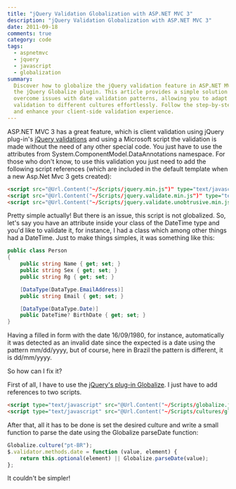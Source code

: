 ```yaml
---
title: "jQuery Validation Globalization with ASP.NET MVC 3"
description: "jQuery Validation Globalization with ASP.NET MVC 3"
date: 2011-09-18
comments: true
category: code
tags:
  - aspnetmvc
  - jquery
  - javascript
  - globalization
summary:
  Discover how to globalize the jQuery validation feature in ASP.NET MVC 3 using
  the jQuery Globalize plugin. This article provides a simple solution to
  overcome issues with date validation patterns, allowing you to adapt the
  validation to different cultures effortlessly. Follow the step-by-step guide
  and enhance your client-side validation experience.
---
```


ASP.NET MVC 3 has a great feature, which is client validation using jQuery
plug-in's [jQuery validations](http://docs.jquery.com/Plugins/Validation) and
using a Microsoft script the validation is made without the need of any other
special code. You just have to use the attributes from
System.ComponentModel.DataAnnotations namespace. For those who don't know, to
use this validation you just need to add the following script references (which
are included in the default template when a new Asp.Net Mvc 3 gets created):

```html
<script src="@Url.Content("~/Scripts/jquery.min.js")" type="text/javascript"></script>
<script src="@Url.Content("~/Scripts/jquery.validate.min.js")" type="text/javascript"></script>
<script src="@Url.Content("~/Scripts/jquery.validate.unobtrusive.min.js")" type="text/javascript"></script>
```

Pretty simple actually! But there is an issue, this script is not globalized.
So, let's say you have an attribute inside your class of the DateTime type and
you'd like to validate it, for instance, I had a class which among other things
had a DateTime. Just to make things simples, it was something like this:

```csharp
public class Person
{
    public string Name { get; set; }
    public string Sex { get; set; }
    public string Rg { get; set; }

    [DataType(DataType.EmailAddress)]
    public string Email { get; set; }

    [DataType(DataType.Date)]
    public DateTime? BirthDate { get; set; }
}
```

Having a filled in form with the date 16/09/1980, for instance, automatically it
was detected as an invalid date since the expected is a date using the pattern
mm/dd/yyyy, but of course, here in Brazil the pattern is different, it is
dd/mm/yyyy.

So how can I fix it?

First of all, I have to use the
[jQuery's plug-in Globalize](https://github.com/jquery/globalize). I just have
to add references to two scripts.

```html
<script type="text/javascript" src="@Url.Content("~/Scripts/globalize.js")"></script>
<script type="text/javascript" src="@Url.Content("~/Scripts/cultures/globalize.culture.pt-BR.js")"></script>
```

After that, all it has to be done is set the desired culture and write a small
function to parse the date using the Globalize parseDate function:

```js
Globalize.culture("pt-BR");
$.validator.methods.date = function (value, element) {
	return this.optional(element) || Globalize.parseDate(value);
};
```

It couldn't be simpler!
